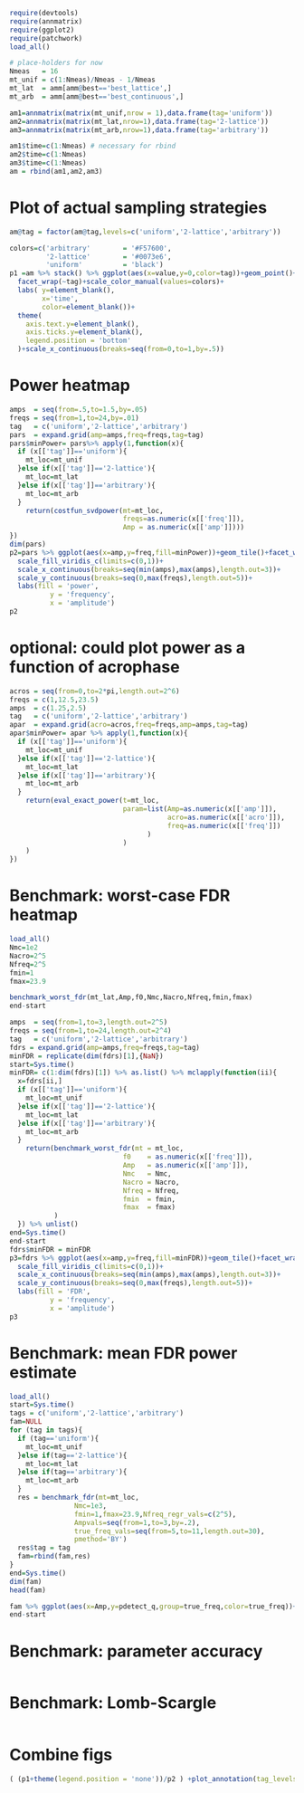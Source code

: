 ```r
require(devtools)
require(annmatrix)
require(ggplot2)
require(patchwork)
load_all()

# place-holders for now
Nmeas   = 16
mt_unif = c(1:Nmeas)/Nmeas - 1/Nmeas
mt_lat  = amm[amm@best=='best_lattice',] 
mt_arb  = amm[amm@best=='best_continuous',] 

am1=annmatrix(matrix(mt_unif,nrow = 1),data.frame(tag='uniform'))
am2=annmatrix(matrix(mt_lat,nrow=1),data.frame(tag='2-lattice'))
am3=annmatrix(matrix(mt_arb,nrow=1),data.frame(tag='arbitrary'))

am1$time=c(1:Nmeas) # necessary for rbind
am2$time=c(1:Nmeas) 
am3$time=c(1:Nmeas)
am = rbind(am1,am2,am3)

```

# Plot of actual sampling strategies
```r
am@tag = factor(am@tag,levels=c('uniform','2-lattice','arbitrary'))

colors=c('arbitrary'        = '#F57600',
         '2-lattice'        = '#0073e6',
         'uniform'          = 'black')
p1 =am %>% stack() %>% ggplot(aes(x=value,y=0,color=tag))+geom_point()+
  facet_wrap(~tag)+scale_color_manual(values=colors)+
  labs( y=element_blank(),
        x='time',
        color=element_blank())+
  theme(
    axis.text.y=element_blank(),
    axis.ticks.y=element_blank(),
    legend.position = 'bottom'
  )+scale_x_continuous(breaks=seq(from=0,to=1,by=.5))


```


# Power heatmap
```r
amps  = seq(from=.5,to=1.5,by=.05)
freqs = seq(from=1,to=24,by=.01)
tag   = c('uniform','2-lattice','arbitrary')
pars  = expand.grid(amp=amps,freq=freqs,tag=tag)
pars$minPower= pars%>% apply(1,function(x){
  if (x[['tag']]=='uniform'){
    mt_loc=mt_unif
  }else if(x[['tag']]=='2-lattice'){
    mt_loc=mt_lat
  }else if(x[['tag']]=='arbitrary'){
    mt_loc=mt_arb
  }
    return(costfun_svdpower(mt=mt_loc,
                            freqs=as.numeric(x[['freq']]),
                            Amp = as.numeric(x[['amp']])))
})
dim(pars)
p2=pars %>% ggplot(aes(x=amp,y=freq,fill=minPower))+geom_tile()+facet_wrap(~tag)+
  scale_fill_viridis_c(limits=c(0,1))+
  scale_x_continuous(breaks=seq(min(amps),max(amps),length.out=3))+
  scale_y_continuous(breaks=seq(0,max(freqs),length.out=5))+
  labs(fill = 'power',
          y = 'frequency',
          x = 'amplitude')
p2
```

# optional: could plot power as a function of acrophase
```r
acros = seq(from=0,to=2*pi,length.out=2^6)
freqs = c(1,12.5,23.5)
amps  = c(1.25,2.5) 
tag   = c('uniform','2-lattice','arbitrary')
apar  = expand.grid(acro=acros,freq=freqs,amp=amps,tag=tag)
apar$minPower= apar %>% apply(1,function(x){
  if (x[['tag']]=='uniform'){
    mt_loc=mt_unif
  }else if(x[['tag']]=='2-lattice'){
    mt_loc=mt_lat
  }else if(x[['tag']]=='arbitrary'){
    mt_loc=mt_arb
  }
    return(eval_exact_power(t=mt_loc,
                            param=list(Amp=as.numeric(x[['amp']]),
                                       acro=as.numeric(x[['acro']]),
                                       freq=as.numeric(x[['freq']])
                                  )
                            )
    )
})

```

# Benchmark: worst-case FDR heatmap
```r
load_all()
Nmc=1e2
Nacro=2^5
Nfreq=2^5
fmin=1
fmax=23.9

benchmark_worst_fdr(mt_lat,Amp,f0,Nmc,Nacro,Nfreq,fmin,fmax)
end-start

amps  = seq(from=1,to=3,length.out=2^5)
freqs = seq(from=1,to=24,length.out=2^4)
tag   = c('uniform','2-lattice','arbitrary')
fdrs = expand.grid(amp=amps,freq=freqs,tag=tag)
minFDR = replicate(dim(fdrs)[1],{NaN})
start=Sys.time()
minFDR= c(1:dim(fdrs)[1]) %>% as.list() %>% mclapply(function(ii){
  x=fdrs[ii,]
  if (x[['tag']]=='uniform'){
    mt_loc=mt_unif
  }else if(x[['tag']]=='2-lattice'){
    mt_loc=mt_lat
  }else if(x[['tag']]=='arbitrary'){
    mt_loc=mt_arb
  }
    return(benchmark_worst_fdr(mt = mt_loc,
                            f0    = as.numeric(x[['freq']]),
                            Amp   = as.numeric(x[['amp']]),
                            Nmc   = Nmc,
                            Nacro = Nacro,
                            Nfreq = Nfreq,
                            fmin  = fmin,
                            fmax  = fmax)
           )
  }) %>% unlist()
end=Sys.time()
end-start
fdrs$minFDR = minFDR
p3=fdrs %>% ggplot(aes(x=amp,y=freq,fill=minFDR))+geom_tile()+facet_wrap(~tag)+
  scale_fill_viridis_c(limits=c(0,1))+
  scale_x_continuous(breaks=seq(min(amps),max(amps),length.out=3))+
  scale_y_continuous(breaks=seq(0,max(freqs),length.out=5))+
  labs(fill = 'FDR',
          y = 'frequency',
          x = 'amplitude')
p3

```

# Benchmark: mean FDR power estimate
```r
load_all()
start=Sys.time()
tags = c('uniform','2-lattice','arbitrary')
fam=NULL
for (tag in tags){
  if (tag=='uniform'){
    mt_loc=mt_unif
  }else if(tag=='2-lattice'){
    mt_loc=mt_lat
  }else if(tag=='arbitrary'){
    mt_loc=mt_arb
  }
  res = benchmark_fdr(mt=mt_loc,
                Nmc=1e3,
                fmin=1,fmax=23.9,Nfreq_regr_vals=c(2^5),
                Ampvals=seq(from=1,to=3,by=.2),
                true_freq_vals=seq(from=5,to=11,length.out=30),
                pmethod='BY')
  res$tag = tag
  fam=rbind(fam,res)
}
end=Sys.time()
dim(fam)
head(fam)

fam %>% ggplot(aes(x=Amp,y=pdetect_q,group=true_freq,color=true_freq))+geom_line()+facet_wrap(~tag,ncol=3)+scale_color_viridis_b()+ylim(c(0,1))
end-start
```


# Benchmark: parameter accuracy
```r

```

# Benchmark: Lomb-Scargle
```r

```

# Combine figs
```r
( (p1+theme(legend.position = 'none'))/p2 ) +plot_annotation(tag_levels='A')


```